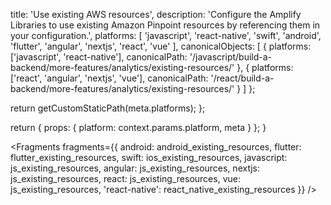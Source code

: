 
  title: 'Use existing AWS resources',
  description:
    'Configure the Amplify Libraries to use existing Amazon Pinpoint resources by referencing them in your configuration.',
  platforms: [
    'javascript',
    'react-native',
    'swift',
    'android',
    'flutter',
    'angular',
    'nextjs',
    'react',
    'vue'
  ],
  canonicalObjects: [
    {
      platforms: ['javascript', 'react-native'],
      canonicalPath:
        '/javascript/build-a-backend/more-features/analytics/existing-resources/'
    },
    {
      platforms: ['react', 'angular', 'nextjs', 'vue'],
      canonicalPath:
        '/react/build-a-backend/more-features/analytics/existing-resources/'
    }
  ]
};

  return getCustomStaticPath(meta.platforms);
};

  return {
    props: {
      platform: context.params.platform,
      meta
    }
  };
}


<Fragments
  fragments={{
    android: android_existing_resources,
    flutter: flutter_existing_resources,
    swift: ios_existing_resources,
    javascript: js_existing_resources,
    angular: js_existing_resources,
    nextjs: js_existing_resources,
    react: js_existing_resources,
    vue: js_existing_resources,
    'react-native': react_native_existing_resources
  }}
/>
